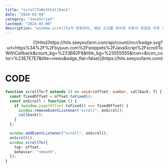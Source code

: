 ```yaml
---
title: "scrollToWithCallback"
date: "2024-03-09"
category: "JavaScript"
lastmod: "2024-03-09"
description: "window.scrollTo가 완료되어, 해당 스크롤 위치로 이동이 완료된 이후 callback을 실행시킵니다."
---
```


<div align="right">
  [![Hits](https://hits.seeyoufarm.com/api/count/incr/badge.svg?url=https%3A%2F%2Fbyjuun.com%2Fsnippets%2FJavaScript%2FscrollToWithCallback&count_bg=%233B82F6&title_bg=%23555555&icon=&icon_color=%23E7E7E7&title=views&edge_flat=false)](https://hits.seeyoufarm.com)
</div>

# CODE

```ts
function scrollTo<T extends () => void>(offset: number, callback: T) {
  const fixedOffset = offset.toFixed();
  const onScroll = function () {
    if (window.pageYOffset.toFixed() === fixedOffset) {
      window.removeEventListener("scroll", onScroll);
      callback();
    }
  };

  window.addEventListener("scroll", onScroll);
  onScroll();
  window.scrollTo({
    top: offset,
    behavior: "smooth",
  });
}
```

